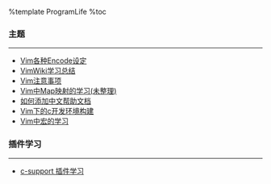 %template ProgramLife
%toc

=== 主题 ===
<hr>
* [[ProgramLife_VimStudy_VimEncodeSet|Vim各种Encode设定]]
* [[ProgramLife_VimStudy_AboutVimWiki|VimWiki学习总结]]
* [[ProgramLife_VimStudy_VimPoint|Vim注意事项]]
* [[ProgramLife_VimStudy_AboutMapping|Vim中Map映射的学习(未整理)]]
* [[ProgramLife_VimStudy_AddChineseHelpDoc|如何添加中文帮助文档]]
* [[ProgramLife_VimStudy_TheCEnvInVim|Vim下的c开发环境构建]]
* [[ProgramLife_VimStudy_VimMacro|Vim中宏的学习]]

=== 插件学习 ===
<hr>
* [[ProgramLife_VimStudy_PluginCSupport|c-support 插件学习]]
